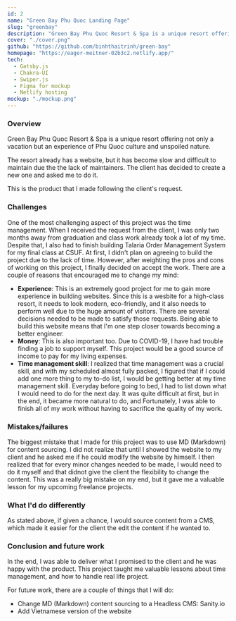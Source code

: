 ```yaml
---
id: 2
name: "Green Bay Phu Quoc Landing Page"
slug: "greenbay"
description: "Green Bay Phu Quoc Resort & Spa is a unique resort offering not only a vacation but an experience of Phu Quoc culture and unspoiled nature."
cover: "./cover.png"
github: "https://github.com/binhthaitrinh/green-bay"
homepage: "https://eager-meitner-02b3c2.netlify.app/"
tech:
  - Gatsby.js
  - Chakra-UI
  - Swiper.js
  - Figma for mockup
  - Netlify hosting
mockup: "./mockup.png"
---
```


### Overview

Green Bay Phu Quoc Resort & Spa is a unique resort offering not only a vacation but an experience of
Phu Quoc culture and unspoiled nature.

The resort already has a website, but it has become slow and difficult to maintain due the the lack of maintainers.
The client has decided to create a new one and asked me to do it.

This is the product that I made following the client's request.

### Challenges

One of the most challenging aspect of this project was the time management. When I received the request from the client,
I was only two months away from graduation and class work already took a lot of my time. Despite that, I also had to
finish building Talaria Order Management System for my final class at CSUF. At first, I didn't plan on agreeing to build the project
due to the lack of time. However, after weighting the pros and cons of working on this project, I finally decided on accept the work.
There are a couple of reasons that encouraged me to change my mind:

- **Experience**: This is an extremely good project for me to gain more experience in building websites. Since this is a wesbite for
  a high-class resort, it needs to look modern, eco-friendly, and it also needs to perform well due to the huge amount of visitors.
  There are several decisions needed to be made to satisfy those requests. Being able to build this website means that I'm one step
  closer towards becoming a better engineer.
- **Money**: This is also important too. Due to COVID-19, I have had trouble finding a job to support myself. This project would be
  a good source of income to pay for my living expenses.
- **Time management skill**: I realized that time management was a crucial skill, and with my scheduled almost fully packed,
  I figured that if I could add one more thing to my to-do list, I would be getting better at my time management skill. Everyday before going
  to bed, I had to list down what I would need to do for the next day. It was quite difficult at first, but in the end, it became more natural to do,
  and Fortunately, I was able to finish all of my work without having to sacrifice the quality of my work.

### Mistakes/failures

The biggest mistake that I made for this project was to use MD (Markdown) for content sourcing. I did not realize that
until I showed the website to my client and he asked me if he could modify the website by himself. I then realized that
for every minor changes needed to be made, I would need to do it myself and that didnot give the client the flexibility
to change the content. This was a really big mistake on my end, but it gave me a valuable lesson for my upcoming freelance projects.

### What I'd do differently

As stated above, if given a chance, I would source content from a CMS, which made it easier for the client the edit the content
if he wanted to.

### Conclusion and future work

In the end, I was able to deliver what I promised to the client and he was happy with the product. This project taught me
valuable lessons about time management, and how to handle real life project.

For future work, there are a couple of things that I will do:

- Change MD (Markdown) content sourcing to a Headless CMS: Sanity.io
- Add Vietnamese version of the website
